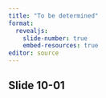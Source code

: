 ```yaml
---
title: "To be determined"
format: 
  revealjs:
    slide-number: true
    embed-resources: true
editor: source
---
```


## Slide 10-01

::: notes

:::

